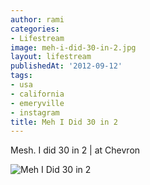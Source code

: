 ```yaml
---
author: rami
categories:
- Lifestream
image: meh-i-did-30-in-2.jpg
layout: lifestream
publishedAt: '2012-09-12'
tags:
- usa
- california
- emeryville
- instagram
title: Meh I Did 30 in 2
---
```


Mesh. I did 30 in 2 | at Chevron

![Meh I Did 30 in 2](/assets/images/content/lifestream/meh-i-did-30-in-2.jpg)
